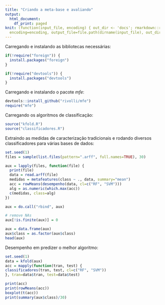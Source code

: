 ```yaml
---
title: "Criando a meta-base e avaliando"
output:
  html_document:
    df_print: paged
knit: (function(input_file, encoding) { out_dir <- 'docs'; rmarkdown::render(input_file,
  encoding=encoding, output_file=file.path(dirname(input_file), out_dir, 'meta_base.html'))})
---
```



Carregando e instalando as bibliotecas necessárias:
  
```r
if(!require("foreign")) {
  install.packages("foreign")
}

if(!require("devtools")) {
  install.packages("devtools")
}
```

Carregando e instalando o pacote *mfe*:

```r
devtools::install_github("rivolli/mfe")
require("mfe")
```

Carregando os algoritmos de classificação:

```r
source("kfold.R")
source("classificadores.R")
```

Extraindo as medidas de caracterização tradicionais e rodando diversos classificadores para várias bases de dados:

```r
set.seed(1)
files = sample(list.files(pattern=".arff", full.names=TRUE), 30)

aux = lapply(files, function(file) {
  print(file)
  data = read.arff(file)
  medidas = metafeatures(class ~ ., data, summary="mean")
  acc = rowMeans(desempenho(data, cl=c("RF", "SVM")))
  alg = as.numeric(which.max(acc))
  c(medidas, class=alg)
})

aux = do.call("rbind", aux)

# remove NAs
aux[!is.finite(aux)] = 0

aux = data.frame(aux)
aux$class = as.factor(aux$class)
head(aux)
```

Desempenho em predizer o melhor algoritmo:

```r
set.seed(1)
data = kfold(aux)
acc = mapply(function(tran, test) {
classificadores(tran, test, cl=c("RF", "SVM"))
}, tran=data$tran, test=data$test)

print(acc)
print(rowMeans(acc))
boxplot(t(acc))
print(summary(aux$class)/30)
```
